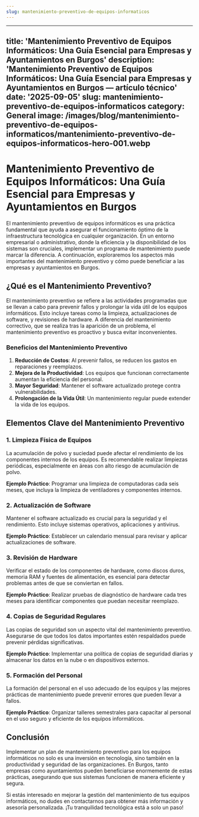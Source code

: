 ```yaml
---
slug: mantenimiento-preventivo-de-equipos-informaticos
---
```














---
title: 'Mantenimiento Preventivo de Equipos Informáticos: Una Guía Esencial para Empresas
  y Ayuntamientos en Burgos'
description: 'Mantenimiento Preventivo de Equipos Informáticos: Una Guía Esencial
  para Empresas y Ayuntamientos en Burgos — artículo técnico'
date: '2025-09-05'
slug: mantenimiento-preventivo-de-equipos-informaticos
category: General
image: /images/blog/mantenimiento-preventivo-de-equipos-informaticos/mantenimiento-preventivo-de-equipos-informaticos-hero-001.webp
---

# Mantenimiento Preventivo de Equipos Informáticos: Una Guía Esencial para Empresas y Ayuntamientos en Burgos

El mantenimiento preventivo de equipos informáticos es una práctica fundamental que ayuda a asegurar el funcionamiento óptimo de la infraestructura tecnológica en cualquier organización. En un entorno empresarial o administrativo, donde la eficiencia y la disponibilidad de los sistemas son cruciales, implementar un programa de mantenimiento puede marcar la diferencia. A continuación, exploraremos los aspectos más importantes del mantenimiento preventivo y cómo puede beneficiar a las empresas y ayuntamientos en Burgos.

## ¿Qué es el Mantenimiento Preventivo?

El mantenimiento preventivo se refiere a las actividades programadas que se llevan a cabo para prevenir fallos y prolongar la vida útil de los equipos informáticos. Esto incluye tareas como la limpieza, actualizaciones de software, y revisiones de hardware. A diferencia del mantenimiento correctivo, que se realiza tras la aparición de un problema, el mantenimiento preventivo es proactivo y busca evitar inconvenientes.

### Beneficios del Mantenimiento Preventivo

1. **Reducción de Costos**: Al prevenir fallos, se reducen los gastos en reparaciones y reemplazos.
2. **Mejora de la Productividad**: Los equipos que funcionan correctamente aumentan la eficiencia del personal.
3. **Mayor Seguridad**: Mantener el software actualizado protege contra vulnerabilidades.
4. **Prolongación de la Vida Útil**: Un mantenimiento regular puede extender la vida de los equipos.

## Elementos Clave del Mantenimiento Preventivo

### 1. Limpieza Física de Equipos

La acumulación de polvo y suciedad puede afectar el rendimiento de los componentes internos de los equipos. Es recomendable realizar limpiezas periódicas, especialmente en áreas con alto riesgo de acumulación de polvo.

**Ejemplo Práctico**: Programar una limpieza de computadoras cada seis meses, que incluya la limpieza de ventiladores y componentes internos.

### 2. Actualización de Software

Mantener el software actualizado es crucial para la seguridad y el rendimiento. Esto incluye sistemas operativos, aplicaciones y antivirus.

**Ejemplo Práctico**: Establecer un calendario mensual para revisar y aplicar actualizaciones de software.

### 3. Revisión de Hardware

Verificar el estado de los componentes de hardware, como discos duros, memoria RAM y fuentes de alimentación, es esencial para detectar problemas antes de que se conviertan en fallos.

**Ejemplo Práctico**: Realizar pruebas de diagnóstico de hardware cada tres meses para identificar componentes que puedan necesitar reemplazo.

### 4. Copias de Seguridad Regulares

Las copias de seguridad son un aspecto vital del mantenimiento preventivo. Asegurarse de que todos los datos importantes estén respaldados puede prevenir pérdidas significativas.

**Ejemplo Práctico**: Implementar una política de copias de seguridad diarias y almacenar los datos en la nube o en dispositivos externos.

### 5. Formación del Personal

La formación del personal en el uso adecuado de los equipos y las mejores prácticas de mantenimiento puede prevenir errores que pueden llevar a fallos.

**Ejemplo Práctico**: Organizar talleres semestrales para capacitar al personal en el uso seguro y eficiente de los equipos informáticos.

## Conclusión

Implementar un plan de mantenimiento preventivo para los equipos informáticos no solo es una inversión en tecnología, sino también en la productividad y seguridad de las organizaciones. En Burgos, tanto empresas como ayuntamientos pueden beneficiarse enormemente de estas prácticas, asegurando que sus sistemas funcionen de manera eficiente y segura.

Si estás interesado en mejorar la gestión del mantenimiento de tus equipos informáticos, no dudes en contactarnos para obtener más información y asesoría personalizada. ¡Tu tranquilidad tecnológica está a solo un paso!